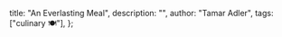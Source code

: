   title: "An Everlasting Meal",
  description: "",
  author: "Tamar Adler",
  tags: ["culinary 🍽️"],
};
